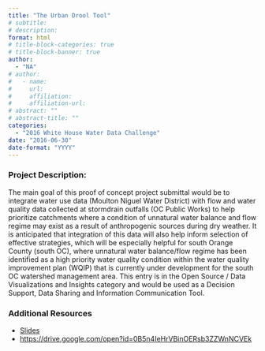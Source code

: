 ```yaml
---
title: "The Urban Drool Tool"
# subtitle: 
# description: 
format: html
# title-block-categories: true
# title-block-banner: true
author: 
  - "NA"
# author:
#   - name: 
#     url: 
#     affiliation: 
#     affiliation-url:
# abstract: ""
# abstract-title: ""
categories: 
  - "2016 White House Water Data Challenge"
date: "2016-06-30"
date-format: "YYYY"
---
```


<!-- COMMENT
## params_NOTUSED-proj_title

#### Year: params_NOTUSED-year

#### Topics: params_NOTUSED-topics

#### Awards: params_NOTUSED-awards

#### Team Members: params_NOTUSED-team_members
UNCOMMENT -->

### Project Description:

The main goal of this proof of concept project submittal would be to integrate water use data (Moulton Niguel Water District) with flow and water quality data collected at stormdrain outfalls (OC Public Works) to help prioritize catchments where a condition of unnatural water balance and flow regime may exist as a result of anthropogenic sources during dry weather. It is anticipated that integration of this data will also help inform selection of effective strategies, which will be especially helpful for south Orange County (south OC), where unnatural water balance/flow regime has been identified as a high priority water quality condition within the water quality improvement plan (WQIP) that is currently under development for the south OC watershed management area. This entry is in the Open Source / Data Visualizations and Insights category and would be used as a Decision Support, Data Sharing and Information Communication Tool.

### Additional Resources

- [Slides](https://docs.google.com/presentation/d/1rr8I70WkmyJS5148a6yldgmUuNrKXBt9X6dqTAUONPQ/edit?usp=sharing)
- <https://drive.google.com/open?id=0B5n4IeHrVBinOERsb3ZZWnNCVEk>
